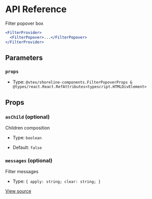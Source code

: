 # API Reference

Filter popover box

```jsx
<FilterProvider>
  <FilterPopover>...</FilterPopover>
</FilterProvider>
```

## Parameters

### `props`

- Type: `@vtex/shoreline-components.FilterPopoverProps & @types/react.React.RefAttributes<typescript.HTMLDivElement>`

## Props

### `asChild` (optional)

Children composition

- Type: `boolean`

- Default: `false`

### `messages` (optional)

Filter messages

- Type: `{ apply: string; clear: string; }`

[View source](https://github.com/vtex/shoreline/blob/97a6360d2/packages/components/src/filter/filter-popover.tsx#L25)
